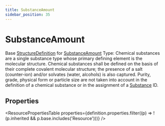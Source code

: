 ```yaml
---
title: SubstanceAmount
sidebar_position: 35
---
```


# SubstanceAmount

Base <a href="/docs/api/fhir/resources/structuredefinition">StructureDefinition</a> for <a href="/docs/api/fhir/datatypes/substanceamount">SubstanceAmount</a> Type: Chemical substances are a single substance type whose primary defining element is the molecular structure. Chemical substances shall be defined on the basis of their complete covalent molecular structure; the presence of a salt (counter-ion) and/or solvates (water, alcohols) is also captured. Purity, grade, physical form or particle size are not taken into account in the definition of a chemical substance or in the assignment of a <a href="/docs/api/fhir/resources/substance">Substance</a> ID.

<Tabs queryString="intro-section">
<TabItem value="schema" label="Schema" default>


## Properties


<ResourcePropertiesTable properties={definition.properties.filter((p) => !(p.inherited && p.base.includes('Resource')))} />


</TabItem>
  
  
  
  

</Tabs>

